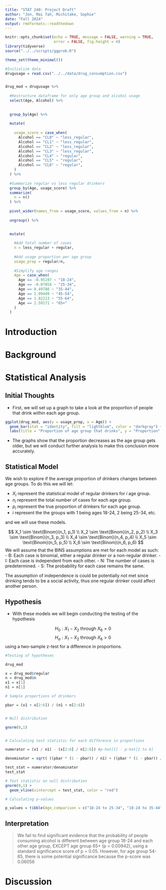 ```yaml
---
title: "STAT 240: Project Draft"
author: "Jon, Mai Tah, Michitake, Sophie"
date: "Fall 2024"
output: rmdformats::readthedown
---
```


```r
knitr::opts_chunk$set(echo = TRUE, message = FALSE, warning = TRUE,
                      error = FALSE, fig.height = 4)
library(tidyverse)
source("../../scripts/ggprob.R")

theme_set(theme_minimal())

```

```r
#Initialize data
drugusage = read.csv("../../data/drug_consumption.csv")


drug_mod = drugusage %>%
  
  #Restructure dataframe for only age group and alcohol usage
  select(Age, Alcohol) %>%
  
  
  group_by(Age) %>% 
  
  mutate(
    
    usage_score = case_when(
      Alcohol == "CL0" ~ "less_regular",
      Alcohol == "CL1" ~ "less_regular",
      Alcohol == "CL2" ~ "less_regular",
      Alcohol == "CL3" ~ "less_regular",
      Alcohol == "CL4" ~ "regular",
      Alcohol == "CL5" ~ "regular",
      Alcohol == "CL6" ~ "regular",
    )
  ) %>% 
  
  #Summarize regular vs less regular drinkers
  group_by(Age, usage_score) %>% 
  summarize(
    n = n()
  ) %>% 
  
  pivot_wider(names_from = usage_score, values_from = n) %>%
  
  ungroup() %>%

  
  mutate(
    
    #Add total number of cases
    n = less_regular + regular,
    
    #Add usage proportion per age group
    usage_prop = regular/n,
    
    #Simplify age ranges
    Age = case_when(
      Age == -0.95197 ~ "18-24",
      Age == -0.07854 ~ "25-34",
      Age == 0.49788 ~ "35-44",
      Age == 1.09449 ~ "45-54",
      Age == 1.82213 ~ "55-64",
      Age == 2.59171 ~ "65+"
    )
  )


```
# Introduction

# Background

# Statistical Analysis

## Initial Thoughts

* First, we will set up a graph to take a look at the proportion of people that drink within each age group.

```r
ggplot(drug_mod, aes(y = usage_prop, x = Age)) +
  geom_bar(stat = "identity", fill = "lightblue", color = "darkgray") + 
  labs(title = "Proportion of age group that drinks", y = "Proportion", color = "Age group") + theme_minimal()
```

* The graphs show that the proportion decreases as the age group gets older, but we will conduct further analysis to make this conclusion more accurately.

<!-- * What is our estimate of the difference between the probability a person drinks regularly while young (18-24) and while in a different age group? -->

## Statistical Model

We wish to explore if the average proportion of drinkers changes between age groups. To do this we will let: 

- $X_i$ represent the statistical model of regular drinkers for $i$ age group.
- $n_i$ represent the total number of cases for each age group.
- $p_i$ represent the true proportion of drinkers for each age group.
- $i$ represent the the groups with $1$ being ages 18-24, $2$ being 25-34, etc.

and we will use these models.

$$
X_1 \sim \text{Binom}(n_1, p_1) \\
X_2 \sim \text{Binom}(n_2, p_2) \\
X_3 \sim \text{Binom}(n_3, p_3) \\
X_4 \sim \text{Binom}(n_4, p_4) \\
X_5 \sim \text{Binom}(n_5, p_5) \\
X_6 \sim \text{Binom}(n_6, p_6) 
$$
We will assume that the BINS assumptions are met for each model as such:
- B: Each case is binomial, either a regular drinker or a non-regular drinker.
- I: Each case is independent from each other.
- N: The number of cases is predetermined.
- S: The probability for each case remains the same.

The assumption of independence is could be potentially not met since drinking tends to be a social activity, thus one regular drinker could affect another person.

## Hypothesis

* With these models we will begin conducting the testing of the hypothesis

$$
H_0 : X_1 - X_2 \text{ through } X_6 = 0
$$
$$
H_a : X_1 - X_2 \text{ through } X_6 > 0
$$
using a two-sample z-test for a difference in proportions.

```r
#Testing of hypotheses

drug_mod

x = drug_mod$regular
n = drug_mod$n
x1 = x[1]
n1 = n[1]

# Sample proportions of drinkers 

pbar = (x1 + x[2:6]) / (n1 + n[2:6])


# Null distribution

gnorm(0,1)


# Calculating test statistic for each difference in proportions

numerator = (x1 / n1) - (x[2:6] / n[2:6]) #p-hat[1] - p-hat[2 to 6]

denominator = sqrt( ((pbar * (1 - pbar)) / n1) + ((pbar * (1 - pbar)) /  n[2:6]) )

test_stat = numerator/denominator
test_stat

# Test statistic on null distribution
gnorm(0,1) +
  geom_vline(xintercept = test_stat, color = "red")

# Calculating p-values

p_values = tibble(Age_comparison = c("18-24 to 25-34", "18-24 to 35-44", "18-24 to 45-54", "18-24 to 55-64", "18-24 to 65+"), p_value = 2*(1 - pnorm(test_stat, mean = 0, sd = 1)))

```


## Interpretation

> We fail to find significant evidence that the probability of people consuming alcohol is different between age group 18-24 and each other age group, EXCEPT age group 65+ (p = 0.00942), using a standard significance score of p = 0.05. However, for age group 54-65, there is some potential significance because the p-score was 0.06056 

# Discussion